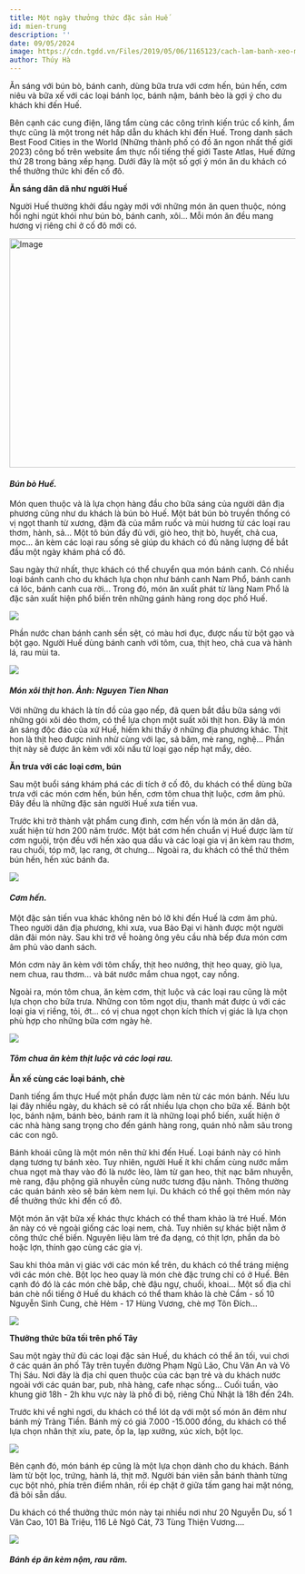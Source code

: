 ```yaml
---
title: Một ngày thưởng thức đặc sản Huế
id: mien-trung
description: ''
date: 09/05/2024
image: https://cdn.tgdd.vn/Files/2019/05/06/1165123/cach-lam-banh-xeo-mien-trung-gion-tan-an-la-ghien-202108171621024768.jpg
author: Thúy Hà
---
```


Ăn sáng với bún bò, bánh canh, dùng bữa trưa với cơm hến, bún hến, cơm niêu và bữa xế với các loại bánh lọc, bánh nậm, bánh bèo là gợi ý cho du khách khi đến Huế.

Bên cạnh các cung điện, lăng tẩm cùng các công trình kiến trúc cổ kính, ẩm thực cũng là một trong nét hấp dẫn du khách khi đến Huế. Trong danh sách Best Food Cities in the World (Những thành phố có đồ ăn ngon nhất thế giới 2023) công bố trên website ẩm thực nổi tiếng thế giới Taste Atlas, Huế đứng thứ 28 trong bảng xếp hạng. Dưới đây là một số gợi ý món ăn du khách có thể thưởng thức khi đến cố đô.

**Ăn sáng dân dã như người Huế**

Người Huế thường khởi đầu ngày mới với những món ăn quen thuộc, nóng hổi nghi ngút khói như bún bò, bánh canh, xôi... Mỗi món ăn đều mang hương vị riêng chỉ ở cố đô mới có.

<img
	className="!w-full"
	src="https://i1-dulich.vnecdn.net/2024/03/15/24h-kham-pha-3-5489-1593779694-4103-6809-1710476782.jpg?w=0&h=0&q=100&dpr=1&fit=crop&s=2-Jy2GhaUMICKrm1UX4Whg"
	width="718"
	height="404"
	alt="Image"
/>

#### _Bún bò Huế._

Món quen thuộc và là lựa chọn hàng đầu cho bữa sáng của người dân địa phương cũng như du khách là bún bò Huế. Một bát bún bò truyền thống có vị ngọt thanh từ xương, đậm đà của mắm ruốc và mùi hương từ các loại rau thơm, hành, sả... Một tô bún đầy đủ với, giò heo, thịt bò, huyết, chả cua, mọc... ăn kèm các loại rau sống sẽ giúp du khách có đủ năng lượng để bắt đầu một ngày khám phá cố đô.

Sau ngày thứ nhất, thực khách có thể chuyển qua món bánh canh. Có nhiều loại bánh canh cho du khách lựa chọn như bánh canh Nam Phổ, bánh canh cá lóc, bánh canh cua rời... Trong đó, món ăn xuất phát từ làng Nam Phổ là đặc sản xuất hiện phổ biến trên những gánh hàng rong dọc phố Huế.

![](https://i1-dulich.vnecdn.net/2024/03/15/1484b0ff01e5d1bb88f4-9077-1688-6510-8220-1710476782.jpg?w=0&h=0&q=100&dpr=1&fit=crop&s=D8Pkr2Y_fWBCAR5VXgym0w)

Phần nước chan bánh canh sền sệt, có màu hơi đục, được nấu từ bột gạo và bột gạo. Người Huế dùng bánh canh với tôm, cua, thịt heo, chả cua và hành lá, rau mùi ta.

![](https://i1-dulich.vnecdn.net/2024/03/15/mon-dac-san-ten-la-duoc-nguoi-1767-2769-1710476782.jpg?w=0&h=0&q=100&dpr=1&fit=crop&s=RA6GFxWSKGx5l3jaxj4QHA)

#### _Món xôi thịt hon. Ảnh: Nguyen Tien Nhan_

Với những du khách là tín đồ của gạo nếp, đã quen bắt đầu bữa sáng với những gói xôi dẻo thơm, có thể lựa chọn một suất xôi thịt hon. Đây là món ăn sáng độc đáo của xứ Huế, hiếm khi thấy ở những địa phương khác. Thịt hon là thịt heo được ninh nhừ cùng với lạc, sả băm, mè rang, nghệ... Phần thịt này sẽ được ăn kèm với xôi nấu từ loại gạo nếp hạt mẩy, dẻo.

**Ăn trưa với các loại cơm, bún**

Sau một buổi sáng khám phá các di tích ở cố đô, du khách có thể dùng bữa trưa với các món cơm hến, bún hến, cơm tôm chua thịt luộc, cơm âm phủ. Đây đều là những đặc sản người Huế xưa tiến vua.

Trước khi trở thành vật phẩm cung đình, cơm hến vốn là món ăn dân dã, xuất hiện từ hơn 200 năm trước. Một bát cơm hến chuẩn vị Huế được làm từ cơm nguội, trộn đều với hến xào qua dầu và các loại gia vị ăn kèm rau thơm, rau chuối, tóp mỡ, lạc rang, ớt chưng... Ngoài ra, du khách có thể thử thêm bún hến, hến xúc bánh đa.

![](https://i1-dulich.vnecdn.net/2024/03/15/an-sang-o-hue-46-1628141218-jp-7195-8010-1710480642.jpg?w=0&h=0&q=100&dpr=1&fit=crop&s=GM0qHpoI5tLu2cqC3e-50g)

#### _Cơm hến._

Một đặc sản tiến vua khác không nên bỏ lỡ khi đến Huế là cơm âm phủ. Theo người dân địa phương, khi xưa, vua Bảo Đại vi hành được một người dân đãi món này. Sau khi trở về hoàng ông yêu cầu nhà bếp đưa món cơm âm phủ vào danh sách.

Món cơm này ăn kèm với tôm chấy, thịt heo nướng, thịt heo quay, giò lụa, nem chua, rau thơm... và bát nước mắm chua ngọt, cay nồng.

Ngoài ra, món tôm chua, ăn kèm cơm, thịt luộc và các loại rau cũng là một lựa chọn cho bữa trưa. Những con tôm ngọt dịu, thanh mát được ủ với các loại gia vị riềng, tỏi, ớt... có vị chua ngọt chọn kích thích vị giác là lựa chọn phù hợp cho những bữa cơm ngày hè.

![](https://i1-dulich.vnecdn.net/2024/03/15/Bc6Thnhphm6-1684310746-9315-16-4252-3680-1710480642.jpg?w=0&h=0&q=100&dpr=1&fit=crop&s=uVQ4MBC-Qm1kQa1U1qHwYQ)

#### _Tôm chua ăn kèm thịt luộc và các loại rau._

**Ăn xế cùng các loại bánh, chè**

Danh tiếng ẩm thực Huế một phần được làm nên từ các món bánh. Nếu lưu lại đây nhiều ngày, du khách sẽ có rất nhiều lựa chọn cho bữa xế. Bánh bột lọc, bánh nậm, bánh bèo, bánh ram ít là những loại phổ biến, xuất hiện ở các nhà hàng sang trọng cho đến gánh hàng rong, quán nhỏ nằm sâu trong các con ngõ.

Bánh khoái cũng là một món nên thử khi đến Huế. Loại bánh này có hình dạng tương tự bánh xèo. Tuy nhiên, người Huế ít khi chấm cùng nước mắm chua ngọt mà thay vào đó là nước lèo, làm từ gan heo, thịt nạc băm nhuyễn, mè rang, đậu phộng giã nhuyễn cùng nước tương đậu nành. Thông thường các quán bánh xèo sẽ bán kèm nem lụi. Du khách có thể gọi thêm món này để thưởng thức khi đến cố đô.

Một món ăn vặt bữa xế khác thực khách có thể tham khảo là tré Huế. Món ăn này có vẻ ngoài giống các loại nem, chả. Tuy nhiên sự khác biệt nằm ở công thức chế biến. Nguyên liệu làm tré đa dạng, có thịt lợn, phần da bò hoặc lợn, thính gạo cùng các gia vị.

Sau khi thỏa mãn vị giác với các món kể trên, du khách có thể tráng miệng với các món chè. Bột lọc heo quay là món chè đặc trưng chỉ có ở Huế. Bên cạnh đó đó là các món chè bắp, chè đậu ngự, chuối, khoai... Một số địa chỉ bán chè nổi tiếng ở Huế du khách có thể tham khảo là chè Cầm - số 10 Nguyễn Sinh Cung, chè Hẻm - 17 Hùng Vương, chè mợ Tôn Đích...

![](https://i-dulich.vnecdn.net/2024/03/15/106296049-1648085505357633-132-7381-8913-1710480642.jpg)

**Thưởng thức bữa tối trên phố Tây**

Sau một ngày thử đủ các loại đặc sản Huế, du khách có thể ăn tối, vui chơi ở các quán ăn phố Tây trên tuyến đường Phạm Ngũ Lão, Chu Văn An và Võ Thị Sáu. Nơi đây là địa chỉ quen thuộc của các bạn trẻ và du khách nước ngoài với các quán bar, pub, nhà hàng, cafe nhạc sống... Cuối tuần, vào khung giờ 18h - 2h khu vực này là phố đi bộ, riêng Chủ Nhật là 18h đến 24h.

Trước khi về nghỉ ngơi, du khách có thể lót dạ với một số món ăn đêm như bánh mỳ Tràng Tiền. Bánh mỳ có giá 7.000 -15.000 đồng, du khách có thể lựa chọn nhân thịt xíu, pate, ốp la, lạp xưởng, xúc xích, bột lọc.

![](https://i1-dulich.vnecdn.net/2024/03/15/Banh-mi-6803-1593779700-jpeg-6-4088-6887-1710480643.jpg?w=0&h=0&q=100&dpr=1&fit=crop&s=mbOokiVsU4pTx1n-jVFZmw)

Bên cạnh đó, món bánh ép cũng là một lựa chọn dành cho du khách. Bánh làm từ bột lọc, trứng, hành lá, thịt mỡ. Người bán viên sẵn bánh thành từng cục bột nhỏ, phía trên điểm nhân, rồi ép chặt ở giữa tấm gang hai mặt nóng, đã bôi sẵn dầu.

Du khách có thể thưởng thức món này tại nhiều nơi như 20 Nguyễn Du, số 1 Văn Cao, 101 Bà Triệu, 116 Lê Ngô Cát, 73 Tùng Thiện Vương....

![](https://i1-dulich.vnecdn.net/2024/03/15/Banh-ep-Hu-3-1716-1591009951-j-8308-5026-1710480643.jpg?w=0&h=0&q=100&dpr=1&fit=crop&s=1PmyWw1na7whsgENroFnPg)

#### _Bánh ép ăn kèm nộm, rau răm._
